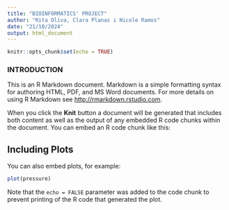 ```yaml
---
title: "BIOINFORMATICS' PROJECT"
author: "Rita Oliva, Clara Planas i Nicole Ramos"
date: "21/10/2024"
output: html_document
---
```


```r
knitr::opts_chunk$set(echo = TRUE)
```

### INTRODUCTION

This is an R Markdown document. Markdown is a simple formatting syntax for authoring HTML, PDF, and MS Word documents. For more details on using R Markdown see <http://rmarkdown.rstudio.com>.

When you click the **Knit** button a document will be generated that includes both content as well as the output of any embedded R code chunks within the document. You can embed an R code chunk like this:


## Including Plots

You can also embed plots, for example:

```r
plot(pressure)
```

Note that the `echo = FALSE` parameter was added to the code chunk to prevent printing of the R code that generated the plot.
